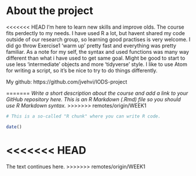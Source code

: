 
# About the project

<<<<<<< HEAD
I'm here to learn new skills and improve olds. The course fits perdectly to my needs. I have used R a lot, but havent shared my code outside of our research group, so learning good practises is very welcome.
I did go throw Exercise1 'warm up' pretty fast and everything was pretty familiar. As a note for my self, the syntax and used functions was many way different than what i have used to get same goal. Might be good to start to use less 'intermediate' objects and more 'tidyverse' style. I like to use Atom for writing a script, so it's be nice to try to do things differently.

My github: https://github.com/jvehvi/IODS-project 

=======
*Write a short description about the course and add a link to your GitHub repository here. This is an R Markdown (.Rmd) file so you should use R Markdown syntax.*
>>>>>>> remotes/origin/WEEK1

```r
# This is a so-called "R chunk" where you can write R code.

date()

```
<<<<<<< HEAD
=======
The text continues here.
>>>>>>> remotes/origin/WEEK1

